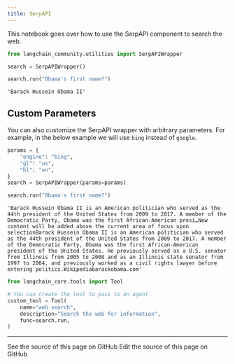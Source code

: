 ```yaml
---
title: SerpAPI
---
```


This notebook goes over how to use the SerpAPI component to search the web.

```python
from langchain_community.utilities import SerpAPIWrapper
```

```python
search = SerpAPIWrapper()
```

```python
search.run("Obama's first name?")
```

```output
'Barack Hussein Obama II'
```

## Custom Parameters

You can also customize the SerpAPI wrapper with arbitrary parameters. For example, in the below example we will use `bing` instead of `google`.

```python
params = {
    "engine": "bing",
    "gl": "us",
    "hl": "en",
}
search = SerpAPIWrapper(params=params)
```

```python
search.run("Obama's first name?")
```

```output
'Barack Hussein Obama II is an American politician who served as the 44th president of the United States from 2009 to 2017. A member of the Democratic Party, Obama was the first African-American presi…New content will be added above the current area of focus upon selectionBarack Hussein Obama II is an American politician who served as the 44th president of the United States from 2009 to 2017. A member of the Democratic Party, Obama was the first African-American president of the United States. He previously served as a U.S. senator from Illinois from 2005 to 2008 and as an Illinois state senator from 1997 to 2004, and previously worked as a civil rights lawyer before entering politics.Wikipediabarackobama.com'
```

```python
from langchain_core.tools import Tool

# You can create the tool to pass to an agent
custom_tool = Tool(
    name="web search",
    description="Search the web for information",
    func=search.run,
)
```

---

<CardGroup cols={2}>
  <Card title="View Source" icon="eye" href="https://github.com/langchain-ai/docs/blob/main/src/oss/python/integrations/tools/serpapi.mdx">
    See the source of this page on GitHub
  </Card>
  <Card title="Edit Source" icon="pen-to-square" href="https://github.com/langchain-ai/docs/edit/main/src/oss/python/integrations/tools/serpapi.mdx">
    Edit the source of this page on GitHub
  </Card>
</CardGroup>
